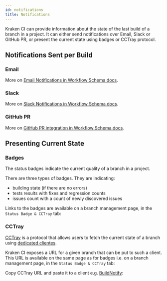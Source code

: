 ```yaml
---
id: notifications
title: Notifications
---
```




Kraken CI can provide information about the state of the last build of
a branch in a project. It can either send notifications over Email,
Slack or GitHub PR, or present the current state using badges or
CCTray protocol.

## Notifications Sent per Build

### Email

More on [Email Notifications in Workflow Schema docs](/docs/schema#email).

### Slack

More on [Slack Notifications in Workflow Schema docs](/docs/schema#slack).

### GitHub PR

More on [GitHub PR integration in Workflow Schema docs](/docs/schema#github).

## Presenting Current State

### Badges


The status badges indicate the current quality of a branch in a project.

<Screen img="kraken-badges.png" />

There are three types of badges. They are indicating:

- building state (if there are no errors)
- tests results with fixes and regression counts
- issues count with a count of newly discovered issues

Links to the badges are available on a branch management page, in the
`Status Badge & CCTray` tab:

<Screen img="screen-branch-mgmt-badges.png" />

### CCTray

[CCTray](https://cctray.org) is a protocol that allows users to fetch
the current state of a branch using [dedicated
clientes](https://cctray.org/clients/).

Kraken CI exposes a URL for a given branch that can be put to such a
client. This URL is available on the same page as for badges i.e. on
a branch management page, in the `Status Badge & CCTray` tab:

<Screen img="screen-branch-mgmt-badges.png" />

Copy CCTray URL and paste it to a client e.g. [BuildNotify](https://anaynayak.github.io/buildnotify/):

<Screen img="screen-cctray-in-buildnotify.png" />

